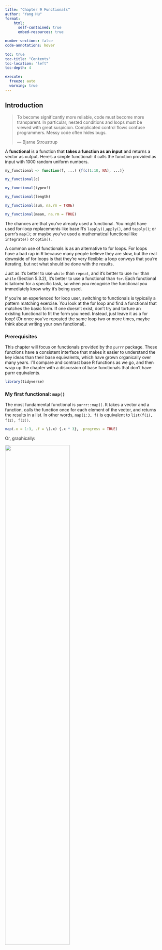 ```yaml
---
title: "Chapter 9 Functionals"
author: "Yang Hu"
format: 
    html:
      self-contained: true
      embed-resources: true

number-sections: false
code-annotations: hover
    
toc: true
toc-title: "Contents"
toc-location: "left"
toc-depth: 4

execute: 
  freeze: auto
  warning: true
---
```



## Introduction

> To become significantly more reliable, code must become more transparent. In particular, nested conditions and loops must be viewed with
> great suspicion. Complicated control flows confuse programmers. Messy code often hides bugs.
>
> — Bjarne Stroustrup


A **functional** is a function that **takes a function as an input** and returns a vector as output. Here’s a simple functional: it calls the function provided as input with 1000 random uniform numbers.

```r
my_functional <- function(f, ...) {f(c(1:10, NA), ...)}

my_functional(c)

my_functional(typeof)

my_functional(length)

my_functional(sum, na.rm = TRUE)

my_functional(mean, na.rm = TRUE)
```

The chances are that you’ve already used a functional. You might have used for-loop replacements like base R’s `lapply()`,` apply()`, and `tapply()`; or purrr’s `map()`; or maybe you’ve used a mathematical functional like `integrate()` or `optim()`.


A common use of functionals is as an alternative to for loops. For loops have a bad rap in R because many people believe they are slow, but the real downside of for loops is that they’re very flexible: a loop conveys that you’re iterating, but not what should be done with the results. 

Just as it’s better to use `while` than `repeat`, and it’s better to use `for` than `while` (Section 5.3.2), it’s better to use a functional than `for`. Each functional is tailored for a specific task, so when you recognise the functional you immediately know why it’s being used.

If you’re an experienced for loop user, switching to functionals is typically a pattern matching exercise. You look at the for loop and find a functional that matches the basic form. If one doesn’t exist, don’t try and torture an existing functional to fit the form you need. Instead, just leave it as a for loop! (Or once you’ve repeated the same loop two or more times, maybe think about writing your own functional).


### Prerequisites

This chapter will focus on functionals provided by the `purrr` package. These functions have a consistent interface that makes it easier to understand the key ideas than their base equivalents, which have grown organically over many years. I’ll compare and contrast base R functions as we go, and then wrap up the chapter with a discussion of base functionals that don’t have purrr equivalents.

```r
library(tidyverse)
```



### My first functional: `map()`

The most fundamental functional is `purrr::map()`. It takes a vector and a function, calls the function once for each element of the vector, and returns the results in a list. In other words, `map(1:3, f)` is equivalent to `list(f(1), f(2), f(3))`.

```r
map(.x = 1:3, .f = \(.x) {.x * 3}, .progress = TRUE)
```

Or, graphically:

![](pic/map.png){fig-align=center width=65%}


You might wonder why this function is called `map()`. What does it have to do with depicting physical features of land or sea 🗺? 

In fact, **the meaning comes from mathematics where map refers to “an operation that associates each element of a given set with one or more elements of a second set”**.

This makes sense here because `map()` defines a mapping from one vector to another. (“Map” also has the nice property of being short, which is useful for such a fundamental building block.)

The implementation of `map()` is quite simple. We allocate a list the same length as the input, and then fill in the list with a for loop. The heart of the implementation is only a handful of lines of code:

```r
simple_map <- function(x, f, ...) {
  
  out <- vector(mode = "list", length = length(x))
  
  for (i in seq_along(x)) {
    out[[i]] <- f(x[[i]], ...)
  }
  
  out
}

simple_map(1:3, \(.x) {.x + 1})
```

The real `purrr::map()` function has a few differences: it is written in C to eke out every last iota of performance, preserves names, and supports a few shortcuts that you’ll learn about in Section 9.2.2.


The base equivalent to `map()` is `lapply()`. The only difference is that `lapply()` does not support the helpers that you’ll learn about below, so if you’re only using `map()` from purrr, you can skip the additional dependency and use `lapply()` directly:

```r
lapply(1:3, \(.x){.x + 1})
```


### Producing atomic vectors

`map()` returns a list, which makes it the most general of the map family because **you can put anything in a list**. But it is inconvenient to return a list when a simpler data structure would do, so there are four more specific variants: `map_lgl()`, `map_int()`, `map_dbl()`, and `map_chr()`. Each returns an atomic vector of the specified type:

```r
map_chr(mtcars, \(.x){typeof(.x)})
```

```r
map_lgl(mtcars, \(.x){is.double(.x)})
```

```r
map_int(mtcars, \(.x){unique(.x) |> length()})
```

```r
map_dbl(mtcars, \(.x){mean(.x)})
```

purrr uses the convention that suffixes, like `_dbl()`, refer to the output. All `map_*()` functions can take any type of vector as input. These examples rely on two facts: `mtcars` is a data frame, and data frames are lists containing vectors of the same length. This is more obvious if we draw a data frame with the same orientation as vector:

![](pic/map-list.png){fig-align=center width=65%}

All map functions always return an output vector the same length as the input, which implies that each call to `.f` must return a single value. If it does not, you’ll get an error:

```r
map(1:3, \(.x){c(.x, .x)})

map(1:3, \(.x){as.character(.x)})

# 试比较：
# map_dbl(1:3, \(.x){c(.x, .x)})

# map_dbl(1:3, \(.x){as.character(.x)})

map_chr(1:3, \(.x){as.character(.x)})
```

In either case, it’s often useful to switch back to `map()`, because `map()` can accept any type of output. That allows you to see the problematic output, and figure out what to do with it.

Base R has two apply functions that can return atomic vectors: `sapply()` and `vapply()`. I recommend that you **avoid `sapply()`** because it tries to simplify the result, so it can return a list, a vector, or a matrix. This makes it difficult to program with, and it should be avoided in non-interactive settings. 

`vapply()` is safer because it allows you to provide a template, `FUN.VALUE`, that describes the output shape. If you don’t want to use purrr, I recommend you always use `vapply()` in your functions, not `sapply()`. 

The primary downside of` vapply()` is its verbosity: for example, the equivalent to `map_dbl(x, mean, na.rm = TRUE)` is `vapply(x, mean, na.rm = TRUE, FUN.VALUE = double(1))`.


### Anonymous functions and shortcuts

Instead of using map() with an existing function, you can create an inline anonymous function (as mentioned in Section 6.2.3):

```r
map_dbl(mtcars, \(.x){unique(.x) |> length()}) 

map_dbl(mtcars, \(.x){unique(.x) |> length()}) |> sort()
```

Anonymous functions are very useful, but the syntax is verbose. So `purrr` supports a special shortcut:

```r
map_dbl(mtcars, ~ unique(.x) |> length())
```

This works because all purrr functions translate formulas, created by `~` (pronounced “**twiddle**”), into functions.

This shortcut is particularly useful for generating random data:

```r
map(1:3, ~ runif(n = 2))
```

Reserve this syntax for short and simple functions. A good rule of thumb is that if your function spans lines or uses `{}`, it’s time to give it a name.

The map functions also have shortcuts for extracting elements from a vector, powered by `purrr::pluck()`. You can use a character vector to select elements by name, an integer vector to select by position, or a list to select by both name and position. These are very useful for working with deeply nested lists, which often arise when working with JSON.

```r
x <- list(
  list(-1, x = 1, y = c(2),         z = "a"),
  list(-2, x = 4, y = c(5, 6),      z = "b"),
  list(-3, x = 8, y = c(9, 10, 11))
  )
```

```r
# Select by name

map_dbl(x, .f = "x")

map(x, .f = "z")
```

```r
# Select by position

map_dbl(x, .f = 1)
```

```r
# or by both name and position

map(x, .f = list("y", 1))
```

```r
# You'll get an error if a component doesn't exist, unless you supply a .default value

map_chr(x, .f = "z", .default = NA)  # NA can be replaced to any other customised options

```

In base R functions, like `lapply()`, you can provide the name of the function as a string. This isn’t tremendously useful as `lapply(x, "f")` is almost always equivalent to `lapply(x, f)` and is more typing.


### Passing arguments with `...`

It’s often convenient to pass along additional arguments to the function that you’re calling. For example, you might want to pass `na.rm = TRUE` along to `mean()`. One way to do that is with an anonymous function:

```r
x <- list(1:5, c(1:10, NA))

map_dbl(x, \(.x){mean(.x, na.rm = TRUE)})
```

But because the map functions pass ... along, there’s a simpler form available:

```r
map_dbl(x, mean, na.rm = TRUE)
```

This is easiest to understand with a picture: any [**arguments**]{style="color:blue;"} that come after `f` in the call to `map()` are inserted *after* the data in individual calls to `f()`:


![](pic/map-arg.png){fig-align=center width=65%}


It’s important to note that these arguments are not decomposed; or said another way, `map()` is only vectorised over its first argument. If an argument after `f` is a vector, it will be passed along as is:


![](pic/map-arg-recycle.png){fig-align=center width=65%}

(You’ll learn about map variants that are vectorised over multiple arguments in Sections 9.4.2 and 9.4.5.)


Note there’s a subtle difference between placing extra arguments inside an anonymous function compared with passing them to `map()`. Putting them in an anonymous function means that they will be evaluated every time `f()` is executed, not just once when you call `map()`.

```r
plus <- function(x, y) x + y

x <- c(0, 0, 0, 0)

map_dbl(x, plus, 2)

map_dbl(x, ~ plus(.x, 2))
```


### Argument names

In the diagrams, I’ve omitted argument names to focus on the overall structure. But I recommend writing out the full names in your code, as it makes it easier to read. `map(x, mean, 0.1)` is perfectly valid code, but will call `mean(x[[1]], 0.1)` so it relies on the reader remembering that the second argument to `mean()` is trim. To avoid unnecessary burden on the brain of the reader, be kind and write `map(x, mean, trim = 0.1)`.

This is the reason why the arguments to `map()` are a little odd: instead of being `x` and `f`, they are `.x` and `.f`. It’s easiest to see the problem that leads to these names using simple_map() defined above. 

`purrr` functions reduce the likelihood of such a clash by using `.f` and `.x` instead of the more common `f` and `x`. Of course this technique isn’t perfect (because the function you are calling might still use `.f` and `.x`), but it avoids 99% of issues. The remaining 1% of the time, use an anonymous function.

Base functions that pass along ... use a variety of naming conventions to prevent undesired argument matching:


The apply family mostly uses capital letters (e.g. `X` and `FUN`).

- `transform()` uses the more exotic prefix `_`: this makes the name non-syntactic so it must always be surrounded in `, as described in Section 2.2.1. This makes undesired matches extremely unlikely.

- Other functionals like `uniroot()` and `optim()` make no effort to avoid clashes but they tend to be used with specially created functions so clashes are less likely.



### Varying another argument

So far the first argument to `map()` has always become the first argument to the function. But what happens if the first argument should be constant, and you want to vary a different argument? How do you get the result in this picture?

![](pic/map-arg-flipped.png){fig-align=center width=65%}

You’ll see one more alternative in Section 9.4.5.




### 9.2.6 Exercises

Use the appropriate map() function to:

- Compute the standard deviation of every column in a numeric data frame.

```r
map_dbl(mtcars, \(.x) {sd(.x)})

# Use the for loop to verify: 
results <- vector(mode = "double", length = ncol(mtcars))

for (i in seq_along(mtcars)) {
  results[[i]]        <- sd(mtcars[[i]])
  names(results)[[i]] <- names(mtcars)[[i]]}

results
```

- Compute the standard deviation of every numeric column in a mixed data frame. (Hint: you’ll need to do it in two steps.)

```r
df <- tibble::tibble(
  name = c("Yang", "Lara", "Eric"),
  age  = c(32, 32, 3),
  height = c(178, 172, 96)
)

map_dbl(df |> select(where(is.numeric)), \(.x){sd(.x)})


# Use the for loop to verify:
results <- vector(mode = "double", length = ncol(df |> select(where(is.numeric))))

sub_df <- df |> select(where(is.numeric))

for (i in seq_along(sub_df)) {
  
  results[[i]]        <- sd(sub_df[[i]])
  names(results)[[i]] <- names(sub_df)[[i]]
}

results
```

- Compute the number of levels for every factor in a data frame.

```r
map(iris |> select(where(is.factor)), \(.x){
  levels(.x) |> length()
})


sub_df <- iris |> select(where(is.factor))

results <- vector(mode = "double", length = ncol(sub_df))

for (i in seq_along(sub_df)) {
  
  results[[i]] <- levels(sub_df[[i]]) |> length()
  
  names(results)[[i]] <- names(sub_df)[[i]]
}

results
```


The following code simulates the performance of a t-test for non-normal data. Extract the p-value from each test, then visualise.

```r
trials <- map(1:100, ~ t.test(rpois(10, 10), rpois(7, 10)))

tibble(p_value = map_dbl(trials, "p.value")) |> 
  
  ggplot(aes(x = p_value, fill = p_value < 0.05)) +
  
  geom_dotplot(binwidth = 0.01, colour = NA) +
  
  theme(legend.position = "top")
```

The following code uses a map nested inside another map to apply a function to every element of a nested list. Why does it fail, and what do you need to do to make it work?


```r
x <- list(
  list(1, c(3, 9)),
  list(c(3, 6), 7, c(4, 7, 6))
)

triple <- function(x) x * 3

# map(x, map, .f = triple)


# My attempt:
map(x, \(.x){map(.x, \(.xx){triple(.xx)})})
```


Use `map()` to fit linear models to the mtcars dataset using the formulas stored in this list:

```r
formulas <- list(
  mpg ~ disp,
  mpg ~ I(1 / disp),
  mpg ~ disp + wt,
  mpg ~ I(1 / disp) + wt
)

map(formulas, \(.x){lm(formula = .x, data = mtcars)})
```

```r
bootstrap <- function(df) {
  df[sample(nrow(df), replace = TRUE), , drop = FALSE]
}

bootstraps <- map(1:10, ~ bootstrap(mtcars))

map(bootstraps, \(.x){lm(formula = mpg ~ disp, data = .x) |> summary()}) |> 
  
  map_dbl("r.squared")
```


## Purrr style 

Before we go on to explore more map variants, let’s take a quick look at how you tend to use multiple purrr functions to solve a moderately realistic problem: fitting a model to each subgroup and extracting a coefficient of the model.

For this toy example, I’m going to break the mtcars data set down into groups defined by the number of cylinders, using the base `split` function:

```r
by_cyl <- split(x = mtcars, f = mtcars$cyl)
```

This creates a list of three data frames: the cars with 4, 6, and 8 cylinders respectively.

```r
map(by_cyl, \(.x){lm(formula = mpg ~ wt, data = .x)}) |> 
  
  map("coefficients") |> # Select element by name
  
  map(2)                 # Select element by position
```
I think this code is easy to read because each line encapsulates a single step, you can easily distinguish the functional from what it does, and the purrr helpers allow us to very concisely describe what to do in each step.


## Map variants

There are 23 primary variants of `map()`. So far, you’ve learned about five (`map()`, `map_lgl()`, `map_int()`, `map_dbl()` and `map_chr()`). That means that you’ve got 18 (!!) more to learn. That sounds like a lot, but fortunately the design of purrr means that you only need to learn five new ideas:

- Output same type as input with `modify()`
- Iterate over two inputs with `map2()`
- Iterate with an index using `imap()`
- Return nothing with `walk()`
- Iterate over any number of inputs with `pmap()`

The map family of functions has orthogonal input and outputs, meaning that we can organise all the family into a matrix, with inputs in the rows and outputs in the columns. Once you’ve mastered the idea in a row, you can combine it with any column; once you’ve mastered the idea in a column, you can combine it with any row. That relationship is summarised in the following table:


|                     | List    | Atomic          | Same type  | Nothing |
|---------------------|---------|-----------------|------------|---------|
|One argument         |`map()`  |`map_lgl()`, ... |`modify()`  |`walk()` |
|Two argument         |`map2()` |`map2_lgl()`, ...|`modify2()` |`walk2()`|
|One argument + index |`imap()` |`imap_lgl()`, ...|`imodify()` |`iwalk()`|
|`n` arguments        |`pmap()` |`pmap_lgl()`, ...| -          |`pwalk()`|

: Relationship of functions from the `purrr` family



### Same type of output as input: `modify()`

Imagine you wanted to double every column in a data frame. You might first try using map(), but map() always returns a list:

```r
df <- data.frame(
  x = 1:3, 
  y = 6:4
)

map(df, \(.x){.x * 2})

```

If you want to keep the output as a data frame, you can use `modify()`, which always returns the same type of output as the input:

```r
modify(df, \(.x){.x * 2})
```

Despite the name, `modify()` doesn’t modify in place, it returns a modified copy, so if you wanted to permanently modify `df`, you’d need to assign it:

```r
df <- modify(df, ~ .x * 2)
```

As usual, the basic implementation of `modify()` is simple, and in fact it’s even simpler than `map()` because we don’t need to create a new output vector; we can just progressively replace the input. (The real code is a little complex to handle edge cases more gracefully.)

```r
simple_modify <- function(x, f, ...) {
  for (i in seq_along(x)) {
    x[[i]] <- f(x[[i]], ...)
  }
  x
}
```

In Section 9.6.2 you’ll learn about a very useful variant of modify(), called modify_if(). This allows you to (e.g.) only double numeric columns of a data frame with modify_if(df, is.numeric, ~ .x * 2).


```r
df$name <- c("Yang", "Lara", "Eric")

df

modify(df, \(.x){
  if (is.numeric(.x)) {
    .x / .x
  } else {
    .x
  }
})


```



### Two inputs: map2() and friends

`map()` is vectorised over a single argument, `.x`. This means it only varies `.x` when calling `.f`, and all other arguments are passed along unchanged, thus making it poorly suited for some problems. 

For example, how would you find a weighted mean when you have a list of observations and a list of weights? Imagine we have the following data:

```r
xs <- map(1:8, ~ runif(10))
xs[[1]][[1]] <- NA
ws <- map(1:8, ~ rpois(10, 5) + 1)
```


```r
# map_dbl(xs, weighted.mean, w = ws)
```

![](pic/map-arg-recycle_1.png){fig-align=center width=65%}


We need a new tool: a `map2()`, which is vectorised over two arguments. This means both `.x` and `.y` are varied in each call to `.f`:

```r
map2_dbl(xs, ws, \(.x, .y){weighted.mean(.x, .y)})
```

The arguments to `map2()` are slightly different to the arguments to `map()` as two vectors come before the function, rather than one. Additional arguments still go afterwards:

```r
map2_dbl(xs, ws, \(.x, .y) {weighted.mean(.x, .y, na.rm = TRUE)})
```

![](pic/map2-arg.png){fig-align=center width=65%}


The basic implementation of `map2()` is simple, and quite similar to that of `map()`. Instead of iterating over one vector, we iterate over two in parallel:

```r
simple_map2 <- function(x, y, f, ...) {
  out <- vector("list", length(x))
  for (i in seq_along(x)) {
    out[[i]] <- f(x[[i]], y[[i]], ...)
  }
  out
}
```

One of the big differences between map2() and the simple function above is that map2() recycles its inputs to make sure that they’re the same length:

![](pic/map2-recycle.png){fig-align=center width=65%}

In other words, `map2(x, y, f)` will automatically behave like `map(x, f, y)` when needed. This is helpful when writing functions; in scripts you’d generally just use the simpler form directly.

The closest base equivalent to `map2()` is `Map()`, which is discussed in Section 9.4.5.


### No outputs: `walk()` and friends

Most functions are called for the value that they return, so it makes sense to capture and store the value with a `map()` function. 

But some functions are called primarily for their side-effects (e.g. `cat()`, `write.csv()`, or `ggsave()`) and it doesn’t make sense to capture their results. Take this simple example that displays a welcome message using `cat()`. `cat()` returns `NULL`, so while `map()` works (in the sense that it generates the desired welcomes), it also returns list(`NULL`, `NULL`).


```r
name <- c("Yang", "Lara", "Eric")

# As well as generate the welcomes, it also shows the return value of cat():

map(name, \(.x){
  cat("Welcome ", .x, "!\n", sep = "")
})

walk(name, \(.x){
  cat("Welcome ", .x, "!\n", sep = "")
})
```

You could avoid this problem by assigning the results of `map()` to a variable that you never use, but that would muddy the intent of the code. Instead, purrr provides the walk family of functions that ignore the return values of the `.f` and instead return `.x` invisibly.

My visual depiction of walk attempts to capture the important difference from `map()`: the outputs are ephemeral, and the input is returned invisibly.

![](pic/walk.png){fig-align=center width=65%}


One of the most useful walk() variants is walk2() because a very common side-effect is saving something to disk, and when saving something to disk you always have a pair of values: the object and the path that you want to save it to.

![](pic/walk2.png){fig-align=center width=65%}


For example, imagine you have a list of data frames (which I’ve created here using `split()`), and you’d like to save each one to a separate CSV file. That’s easy with` walk2()`:

```r
temp <- tempfile()
dir.create(temp)

cyls <- split(mtcars, mtcars$cyl)
paths <- file.path(temp, paste0("cyl-", names(cyls), ".csv"))
walk2(cyls, paths, \(.x, .y){write.csv(x = .x, file = .y)})

dir(temp)
```

Here the `walk2()` is equivalent to `write.csv(cyls[[1]], paths[[1]])`, `write.csv(cyls[[2]], paths[[2]])`, `write.csv(cyls[[3]], paths[[3]])`.

There is no base equivalent to `walk()`; either wrap the result of `lapply()` in `invisible()` or save it to a variable that is never used.


### Iterating over values and indices

There are three basic ways to loop over a vector with a for loop:

- Loop over the elements: `for (x in xs)`
- Loop over the numeric indices: `for (i in seq_along(xs))`
- Loop over the names: `for (nm in names(xs))`

The first form is analogous to the `map()` family. The second and third forms are equivalent to the `imap()` family which allows you to iterate over the values and the indices of a vector in parallel.

`imap()` is like `map2()` in the sense that your `.f` gets called with two arguments, but here both are derived from the vector. `imap(x, f)` is equivalent to `map2(x, names(x), f)` if `x` has names, and `map2(x, seq_along(x), f)` if it does not.

`imap(x, ...)`, an indexed map, is short hand for `map2(x, names(x), ...)` if `x` has names, or `map2(x, seq_along(x), ...)` if it does not.

**`imap()` is often useful for constructing labels:**

```r
imap_chr(iris, \(.x, .y) {paste0("The first value of ", .y, " is ", .x[[1]])})

imap_chr(iris, \(.x, .y) {paste0("The column name is ", .y)})
```


**If the vector is unnamed, the second argument will be the index:**

```r
x <- map(1:6, \(.x) {sample(1000, 10)})

imap_chr(x, \(.x, .y){paste0("The highest value of ", .y, " is ", max(.x))})
```

`imap()` is a useful helper if you want to work with the values in a vector along with their positions.


### Any number of inputs: pmap() and friends

Since we have `map()` and `map2()`, you might expect `map3()`, `map4()`, `map5()`, … But where would you stop? 

Instead of generalising `map2()` to an arbitrary number of arguments, purrr takes a slightly different tack with `pmap()`: **you supply it a single list, which contains any number of arguments.** In most cases, that will be a list of equal-length vectors, i.e. something very similar to a data frame. In diagrams, I’ll emphasise that relationship by drawing the input similar to a data frame.

![](pic/pmap.png){fig-align=center width=65%}

There’s a simple equivalence between `map2()` and `pmap()`: `map2(x, y, f)` is the same as `pmap(list(x, y), f)`. The `pmap()` equivalent to the `map2_dbl(xs, ws, weighted.mean)` used above is:

```r
map2_dbl(xs, ws, \(.x, .y) {weighted.mean(.x, .y, na.rm = TRUE)})

# Equivalent to: 
pmap_dbl(list(xs, ws), \(.x, .y){weighted.mean(.x, .y)})
```

As before, the varying arguments come before `.f` (although now they must be wrapped in a list), and the constant arguments come afterwards.

![](pic/pmap-arg.png){fig-align=center width=65%}


A big difference between `pmap()` and the other map functions is that `pmap()` gives you much finer control over argument matching because you can name the components of the list. Returning to our example from Section 9.2.5, where we wanted to vary the `trim` argument to `x`, we could instead use `pmap()`:

```r
trims <- c(0, 0.1, 0.2, 0.5)
x <- rcauchy(1000)

pmap_dbl(list(trim = trims), mean, x = x)
```

I think **it’s good practice to name the components of the list to make it very clear how the function will be called**.

It’s often convenient to call `pmap()` with a data frame. A handy way to create that data frame is with tibble::tribble(), which allows you to describe a data frame row-by-row (rather than column-by-column, as usual): **thinking about the parameters to a function as a data frame is a very powerful pattern**. The following example shows how you might draw random uniform numbers with varying parameters:

```r
params <- tribble(
  ~ size,   ~ lower_limit, ~ upper_limit,
  1L,      0,     1,
  2L,      10,    20,
  3L,      30,    50)


pmap(params, \(size, lower_limit, upper_limit){runif(n = size, min = lower_limit, max = upper_limit)})
```

![](pic/pmap-3.png){fig-align=center width=65%}

**The column names are critical**: In the book, I’ve carefully chosen to match them to the arguments to `runif()`, so the `pmap(params, runif)` is equivalent to `runif(n = 1L, min = 0, max = 1)`, `runif(n = 2, min = 10, max = 100)`, `runif(n = 3L, min = 100, max = 1000)`. (If you have a data frame in hand, and the names don’t match, use `dplyr::rename()` or similar.)


### 9.4.6 Exercises
Explain the results of `modify(mtcars, 1)`.

```r
modify(mtcars, 1)

# or:
modify(mtcars, \(.x){.x[[1]]})

# not:
modify(mtcars, \(.x){1})
```


## Reduce family

After the map family, the next most important family of functions is the reduce family. This family is much smaller, with only two main variants, and is used less commonly, but it’s a powerful idea, gives us the opportunity to discuss some useful algebra, and powers the map-reduce framework frequently used for processing very large datasets.


### Basics

`reduce()` takes a vector of length n and produces a vector of length 1 by calling a function with a pair of values at a time: `reduce(1:4, f)` is equivalent to `f(f(f(1, 2), 3), 4)`.

![](pic/reduce.png){fig-align=center width=65%}

`reduce()` is a useful way to generalise a function that works with two inputs (a **binary** function) to work with any number of inputs. Imagine you have a list of numeric vectors, and you want to find the values that occur in every element. First we generate some sample data:


```r
l <- map(1:4, \(.x) {sample(x = 1:10, size = 15, replace = TRUE)})
```

To solve this challenge we need to use `intersect()` repeatedly:

```r
reduce(l, intersect)
```

Like the map family, you can also pass additional arguments. `intersect()` and `union()` don’t take extra arguments so I can’t demonstrate them here, but the principle is straightforward and I drew you a picture.

![](pic/reduce-arg.png){fig-align=center width=65%}


As usual, the essence of `reduce()` can be reduced to a simple wrapper around a for loop:

```r
simple_reduce <- function(x, f) {
  out <- x[[1]]
  
  for (i in seq(2, length(x))) {
    out <- f(out, x[[i]])
  }
  
  out
}
```

The base equivalent is `Reduce()`. Note that the argument order is different: the function comes first, followed by the vector, and there is no way to supply additional arguments.


### Accumulate

The first `reduce()` variant, `accumulate()`, is useful for understanding how reduce works, because instead of returning just the final result, it returns all the intermediate results as well:

```r
accumulate(l, intersect)
```

Another useful way to understand reduce is to think about `sum()`: `sum(x)` is equivalent to `x[[1]] + x[[2]] + x[[3]] + ...`, i.e. `reduce(x, `+`)`. Then `accumulate(x, `+`)` is the cumulative sum:

```r
x <- 1:3

reduce(x, `+`)

accumulate(x, `+`)
```


###  Output types

In the above example using `+`, what should `reduce()` return when `x` is short, i.e. length 1 or 0? Without additional arguments, `reduce()` just returns the input when x is length 1:


```r
reduce(1, `+`)
```

This means that `reduce()` has no way to check that the input is valid:

```r
reduce("a", `+`)
```

What if it’s length 0? We get an error that suggests we need to use the `.init` argument:

```r
#| eval: false
reduce(integer(), `+`)
```

What should `.init` be here? To figure that out, we need to see what happens when `.init` is supplied:

![](pic/reduce-init.png){fig-align=center width=65%}

So if we call `reduce(1, `+`, init)` the result will be `1 + init`. Now we know that the result should be just `1`, so that suggests that .init should be `0`:

```r
reduce(integer(), `+`, .init = 0)
```

This also ensures that `reduce()` checks that length 1 inputs are valid for the function that you’re calling:

```r
# reduce("a", `+`, .init = 0)

reduce("a", paste0, .init = "a")
```

If you want to get algebraic about it, 0 is called the **identity** of the real numbers under the operation of addition: if you add a 0 to any number, you get the same number back. R applies the same principle to determine what a summary function with a zero length input should return:

```r
sum(integer())

prod(integer())

# min(integer())
 
# max(integer())
```

**If you’re using `reduce()` in a function, you should always supply `.init`.** Think carefully about what your function should return when you pass a vector of length 0 or 1, and make sure to test your implementation.


### Multiple inputs

Very occasionally you need to pass two arguments to the function that you’re reducing. For example, you might have a list of data frames that you want to join together, and the variables you use to join will vary from element to element. This is a very specialised scenario, so I don’t want to spend much time on it, but I do want you to know that `reduce2()` exists.

The length of the second argument varies based on whether or not `.init` is supplied: if you have four elements of `x`, `f` will only be called three times. If you supply init, `f` will be called four times.

![](pic/reduce2.png){fig-align=center width=65%}

![](pic/reduce2-init.png){fig-align=center width=65%}


### Map-reduce

You might have heard of map-reduce, the idea that powers technology like Hadoop. Now you can see how simple and powerful the underlying idea is: map-reduce is a map combined with a reduce. The difference for large data is that the data is spread over multiple computers. Each computer performs the map on the data that it has, then it sends the result to back to a coordinator which *reduces* the individual results back to a single result.

As a simple example, imagine computing the mean of a very large vector, so large that it has to be split over multiple computers. You could ask each computer to calculate the sum and the length, and then return those to the coordinator which computes the overall mean by dividing the total sum by the total length.


## Predicate functionals

A **predicate** is a function that returns a single `TRUE` or `FALSE`, like `is.character()`, `is.null()`, or `all()`, and we say a predicate **matches** a vector if it returns `TRUE`.

### Basics

A **predicate functional** applies a predicate to each element of a vector. purrr provides seven useful functions which come in three groups:

- `some(.x, .p)` returns `TRUE` if *any* element matches;   
  `every(.x, .p)` returns `TRUE` if *all* elements match;   
  `none(.x, .p)` returns `TRUE` if *no* element matches.   

```r
my_list <- list(name               = c("Yang", "Lara", "Eric"), 
                age                = c(32, 32, 3),
                require_Japan_visa = c(TRUE,  FALSE, FALSE),
                require_China_visa = c(FALSE, FALSE, TRUE))
```

```r
my_list |> some(is.logical)
my_list |> every(is.logical)
my_list |> none(is.logical)
```

These are similar to `any(map_lgl(.x, .p))`, `all(map_lgl(.x, .p))` and `all(map_lgl(.x, negate(.p)))` but they terminate early: `some()` returns `TRUE` when it sees the first `TRUE`, and `every()` and `none()` return `FALSE` when they see the first `FALSE` or `TRUE` respectively.

- `detect(.x, .p)` returns the value of the first match; `detect_index(.x, .p)` returns the location of the first match.

```r
my_list |> detect(is.character)

my_list |> detect_index(is.character)
```


- `keep(.x, .p)` keeps all matching elements; `discard(.x, .p)` drops all matching elements.

```r
my_list |> keep(is.character)
```

### Map variants

`map()` and `modify()` come in variants that also take predicate functions, transforming only the elements of `.x` where `.p` is `TRUE`.

```r
df <- data.frame(
  num1 = c(0, 10, 20),
  num2 = c(5, 6, 7),
  chr1 = c("a", "b", "c"),
  stringsAsFactors = FALSE
)

map_if(df, is.numeric, mean)

# or:
map(df, \(.x){
  
  if (is.numeric(.x)) {
    mean(.x)
  } else {
    .x
  }
})


modify_if(df, is.numeric, mean)

# or:
modify(df, \(.x){
  
  if (is.numeric(.x)) {
    mean(.x)
  } else {
    .x
  }
})
```


### 9.6.3 Exercises

Why isn’t `is.na()` a predicate function? What base R function is closest to being a predicate version of `is.na()`?

`is.na()` is not a predicate function, because it returns a logical vector the same length as the input, not a single `TRUE` or `FALSE`.

`anyNA()` is the closest equivalent because it always returns a single `TRUE` or `FALSE` if there are any missing values present. You could also imagine an `allNA()` which would return `TRUE` if all values were missing, but that’s considerably less useful so base R does not provide it.

```r

values <- c(1, 2, 3, NA, 4, 5)

is.na(values)

# try:
any(is.na(values))

all(is.na(values))

anyNA(values)
```



## Base functionals

To finish up the chapter, here I provide a survey of important base functionals that are not members of the map, reduce, or predicate families, and hence have no equivalent in purrr. This is not to say that they’re not important, but they have more of a mathematical or statistical flavour, and they are generally less useful in data analysis.


### Matrices and arrays

`map()` and friends are specialised to work with one-dimensional vectors. **`base::apply()` is specialised to work with two-dimensional and higher vectors, i.e. matrices and arrays.** You can think of `apply()` as an operation that summarises a matrix or array by collapsing each row or column to a single value. It has four arguments:

- `X`, the matrix or array to summarise.

- `MARGIN`, an integer vector giving the dimensions to summarise over, 1 = rows, 2 = columns, etc. (The argument name comes from thinking about the margins of a joint distribution.)

- `FUN`, a summary function.

- `...` other arguments passed on to `FUN`.

A typical example of `apply()` looks like this:

```r
a2d <- matrix(data = 1:20, nrow = 5)

apply(a2d, 1, mean)

apply(a2d, 2, mean)
```

You can specify multiple dimensions to `MARGIN`, which is useful for high-dimensional arrays:

```r
(a3d <- array(1:24, c(2, 3, 4)))

apply(a3d, 1, mean)

apply(a3d, 2, mean)

apply(a3d, c(1, 2), mean)
```

There are two caveats to using `apply()`:

- Like `base::sapply()`, you have no control over the output type; it will automatically be simplified to a list, matrix, or vector. However, you usually use `apply()` with numeric arrays and a numeric summary function so you are less likely to encounter a problem than with `sapply()`.

- `apply()` is also not idempotent in the sense that if the summary function is the identity operator, the output is not always the same as the input.

```r
a1 <- apply(a2d, 1, identity)

identical(a2d, a1)

a2 <- apply(a2d, 2, identity)

identical(a2d, a2)
```

- Never use `apply()` with a data frame. It always coerces it to a matrix, which will lead to undesirable results if your data frame contains anything other than numbers.


### Mathematical concerns

Functionals are very common in mathematics. The limit, the maximum, the roots (the set of points where `f(x) = 0)`, and the definite integral are all functionals: given a function, they return a single number (or vector of numbers). At first glance, these functions don’t seem to fit in with the theme of eliminating loops, but if you dig deeper you’ll find out that they are all implemented using an algorithm that involves iteration.

Base R provides a useful set:

- `integrate()` finds the area under the curve defined by `f()`
- `uniroot()` finds where `f()` hits zero
- `optimise()` finds the location of the lowest (or highest) value of `f()`

The following example shows how functionals might be used with a simple function, `sin()`:

```r
integrate(f = sin, lower = 0, upper = pi)

str(uniroot(sin, pi * c(1/2, 3/2)))
```
